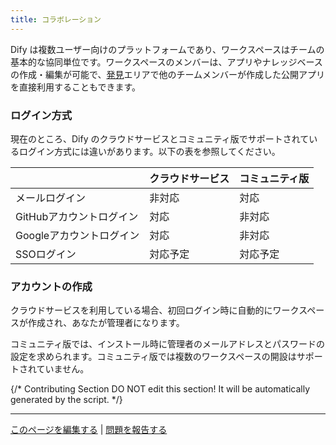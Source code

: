 ```yaml
---
title: コラボレーション
---
```


Dify は複数ユーザー向けのプラットフォームであり、ワークスペースはチームの基本的な協同単位です。ワークスペースのメンバーは、アプリやナレッジベースの作成・編集が可能で、[発見](/ja-jp/guides/workspace/app)エリアで他のチームメンバーが作成した公開アプリを直接利用することもできます。

### ログイン方式

現在のところ、Dify のクラウドサービスとコミュニティ版でサポートされているログイン方式には違いがあります。以下の表を参照してください。

|                 | クラウドサービス | コミュニティ版 |
| --------------- | -------- | ------- |
| メールログイン         | 非対応      | 対応      |
| GitHubアカウントログイン | 対応       | 非対応     |
| Googleアカウントログイン | 対応       | 非対応     |
| SSOログイン         | 対応予定     | 対応予定    |

### アカウントの作成

クラウドサービスを利用している場合、初回ログイン時に自動的にワークスペースが作成され、あなたが管理者になります。

コミュニティ版では、インストール時に管理者のメールアドレスとパスワードの設定を求められます。コミュニティ版では複数のワークスペースの開設はサポートされていません。

{/*
Contributing Section
DO NOT edit this section!
It will be automatically generated by the script.
*/}

---

[このページを編集する](https://github.com/langgenius/dify-docs/edit/main/ja-jp/guides/workspace/readme.mdx) | [問題を報告する](https://github.com/langgenius/dify-docs/issues/new?title=ドキュメントの問題%3A%20&body=%23%23%20問題の説明%0A%3C%21--%20発見した問題について簡単に説明してください%20--%3E%0A%0A%23%23%20ページリンク%0Ahttps%3A%2F%2Fgithub.com%2Flanggenius%2Fdify-docs%2Fblob%2Fmain%2Fja-jp/guides/workspace%2Freadme.mdx%0A%0A%23%23%20提案される変更%0A%3C%21--%20特定の変更案がある場合は、ここで説明してください%20--%3E%0A%0A%3C%21--%20ドキュメントの品質向上にご協力いただきありがとうございます！%20--%3E)

